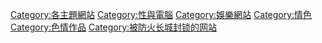 [[Category:各主題網站|Category:各主題網站]]
[[Category:性與電腦|Category:性與電腦]]
[[Category:娛樂網站|Category:娛樂網站]]
[[Category:情色|Category:情色]]
[[Category:色情作品|Category:色情作品]]
[[Category:被防火长城封锁的网站|Category:被防火长城封锁的网站]]